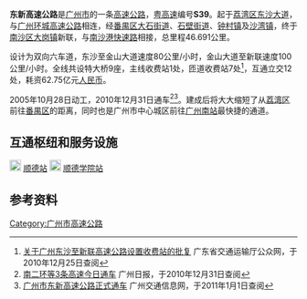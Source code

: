{{中国高速公路信息框
| 省名 = 广东省
| 编号 = S39
| 自定头部 = [[File:Guangdong_Expwy_S39_sign_with_name.svg|130px]]
| 名称 = 东沙－新联高速公路
| 地圖 = Guangdong S39.svg
| 路線簡稱 = 东新
| 最近通車日期 = 2010年12月31日
| 规划总里程 = 46.691
| 起點 = [[广州市|广州市]][[荔湾区|荔湾区]]东沙
| 終點 = [[广州市|广州市]][[南沙区_(广州市)|南沙区]]新联
| 出口處數 = 10
| 服务区数 = 0
}}

'''东新高速公路'''是[[广州市|广州市]]的一条[[高速公路|高速公路]]，[[粤高速|粤高速]]编号'''S39'''。起于[[荔湾区|荔湾区]][[东沙大道|东沙大道]]，与[[广州环城高速公路|广州环城高速公路]]相连，经[[番禺区|番禺区]][[大石街道_(广州市)|大石街道]]、[[石壁街道|石壁街道]]、[[钟村镇|钟村镇]]及[[沙湾街道_(广州市)|沙湾镇]]，终于[[南沙区_(广州市)|南沙区]][[大岗镇|大岗镇]]新联，与[[南沙港快速路|南沙港快速路]]相接，总里程46.691公里。

设计为双向六车道，东沙至金山大道速度80公里/小时，金山大道至新联速度100公里/小时。全线共设特大桥9座，主线收费站1处，匝道收费站7处<ref>[http://www.gdcd.gov.cn/xzxkgg/20100409170820779_1.shtml 关于广州东沙至新联高速公路设置收费站的批复] {{Wayback|url=http://www.gdcd.gov.cn/xzxkgg/20100409170820779_1.shtml |date=20121213064544 }} 广东省交通运输厅公众网，于2010年12月25日查阅</ref>，互通立交12处，耗资62.75亿元[[人民币|人民币]]。

2005年10月28日动工，2010年12月31日通车<ref>[http://gzdaily.dayoo.com/html/2010-12/31/content_1230270.htm 南二环等3条高速今日通车] {{Wayback|url=http://gzdaily.dayoo.com/html/2010-12/31/content_1230270.htm |date=20110107072109 }} 广州日报，于2010年12月31日查阅</ref><ref>[http://www.gzjt.gov.cn/gzjt/web/news/information.aspx?Info_ID=3095 广州市东新高速公路正式通车] {{Wayback|url=http://www.gzjt.gov.cn/gzjt/web/news/information.aspx?Info_ID=3095 |date=20150924024424 }} 广州交通信息网，于2011年1月1日查阅</ref>。建成后将大大缩短了从[[荔湾区|荔湾区]]前往[[番禺区|番禺区]]的距离，同时也是广州市中心城区前往[[广州南站|广州南站]]最快捷的通道。

==互通枢纽和服务设施==
{{Start expwy exit box|place=1}}
{{Expwy exit item|place=[[广州市|广州市]]<br />[[荔湾区|荔湾区]]|type=BT|index=0|name=东沙|highway connection={{China Expwy Name|S81|[[广州环城高速公路|广州环城高速公路]]||Guangdong}}|road connection={{0}}{{0}}{{0}}{{0}}东沙大道|comment=主线收费站}}
{{Expwy exit item|place=[[广州市|广州市]]<br />[[番禺区|番禺区]]|place rows=5|type=E|index=4|name=南浦|road connection=南浦大道}}
{{Expwy exit item|type=H|index=9|name=新客站|road connection=汉溪大道|comment=[[File:Aiga_railtransportation_inv.svg|20px]] [[广州南站|广州南站]]}}
{{Expwy exit item|type=H|name=屏山|highway connection={{China Expwy Name|S5|[[广明高速公路|广明高速公路]]|P=Guangdong}}}}
{{Expwy exit item|type=E|index=14|name=禺山|road connection={{中国县道名|933|禺山西路}}}}
{{Expwy exit item|type=E|index=21|name=沙湾|road connection={{中国国道名|325|市良路}}<br>{{0}}{{0}}{{0}}{{0}}三善大桥<br>{{0}}{{0}}{{0}}{{0}}紫坭大桥|comment=[[宝墨园|宝墨园]]}}[[File:Aiga_railtransportation_inv.svg|20px]] [[顺德站|顺德站]]
{{Expwy exit item|place=[[广州市|广州市]]<br />[[南沙区_(广州市)|南沙区]]|place rows=4|type=H|name=张松|highway connection={{China Expwy Name|G1508|[[广州南二环高速公路|广州南二环高速公路]]|L1=G9411}}|comment=南行往榄核方向未建设}}
{{Expwy exit item|type=E|index=30|name=五沙|road connection={{中国县道名|501|顺番公路}}}}[[File:Aiga_railtransportation_inv.svg|20px]] [[顺德学院站|顺德学院站]]
{{Expwy exit item|type=H|name=放马|dist start=|highway connection={{China Expwy Name|S20|[[广中江高速公路|广中江高速公路]]||Guangdong}}|state=}}
{{Expwy exit item|type=EH|index=40|name=新联东|highway connection={{China Expwy Name|S73|[[南沙港快速路|南沙港快速路]]||Guangdong}}|road connection=新联村道|comment=广州市第四热力发电厂}}
{{End expwy exit box|place=1}}

==参考资料==
{{reflist}}

{{广州主要道路}}
{{广东省高速公路|nocat}}
[[Category:广州市高速公路|Category:广州市高速公路]]